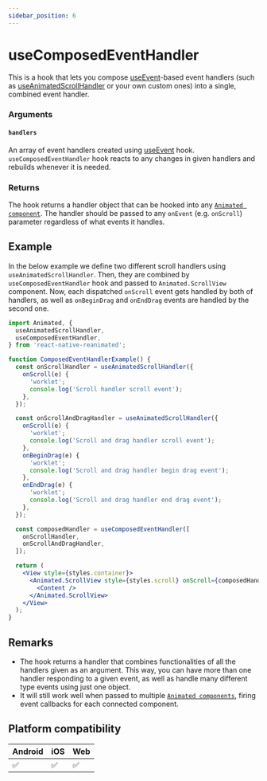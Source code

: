 ```yaml
---
sidebar_position: 6
---
```


# useComposedEventHandler

This is a hook that lets you compose [useEvent](/docs/advanced/useEvent)-based event handlers (such as [useAnimatedScrollHandler](/docs/scroll/useAnimatedScrollHandler) or your own custom ones) into a single, combined event handler.

### Arguments

#### `handlers`

An array of event handlers created using [useEvent](/docs/advanced/useEvent) hook. `useComposedEventHandler` hook reacts to any changes in given handlers and rebuilds whenever it is needed.

### Returns

The hook returns a handler object that can be hooked into any [`Animated component`](/docs/fundamentals/glossary#animated-component).
The handler should be passed to any `onEvent` (e.g. `onScroll`) parameter regardless of what events it handles.

## Example

In the below example we define two different scroll handlers using `useAnimatedScrollHandler`. Then, they are combined by `useComposedEventHandler` hook and passed to `Animated.ScrollView` component.
Now, each dispatched `onScroll` event gets handled by both of handlers, as well as `onBeginDrag` and `onEndDrag` events are handled by the second one.

```jsx {29-32,36}
import Animated, {
  useAnimatedScrollHandler,
  useComposedEventHandler,
} from 'react-native-reanimated';

function ComposedEventHandlerExample() {
  const onScrollHandler = useAnimatedScrollHandler({
    onScroll(e) {
      'worklet';
      console.log('Scroll handler scroll event');
    },
  });

  const onScrollAndDragHandler = useAnimatedScrollHandler({
    onScroll(e) {
      'worklet';
      console.log('Scroll and drag handler scroll event');
    },
    onBeginDrag(e) {
      'worklet';
      console.log('Scroll and drag handler begin drag event');
    },
    onEndDrag(e) {
      'worklet';
      console.log('Scroll and drag handler end drag event');
    },
  });

  const composedHandler = useComposedEventHandler([
    onScrollHandler,
    onScrollAndDragHandler,
  ]);

  return (
    <View style={styles.container}>
      <Animated.ScrollView style={styles.scroll} onScroll={composedHandler}>
        <Content />
      </Animated.ScrollView>
    </View>
  );
}
```

## Remarks

- The hook returns a handler that combines functionalities of all the handlers given as an argument. This way, you can have more than one handler responding to a given event, as well as handle many different type events using just one object.
- It will still work well when passed to multiple [`Animated components`](/docs/fundamentals/glossary#animated-component), firing event callbacks for each connected component.

## Platform compatibility

<div className="platform-compatibility">

| Android | iOS | Web |
| ------- | --- | --- |
| ✅      | ✅  | ✅  |

</div>
